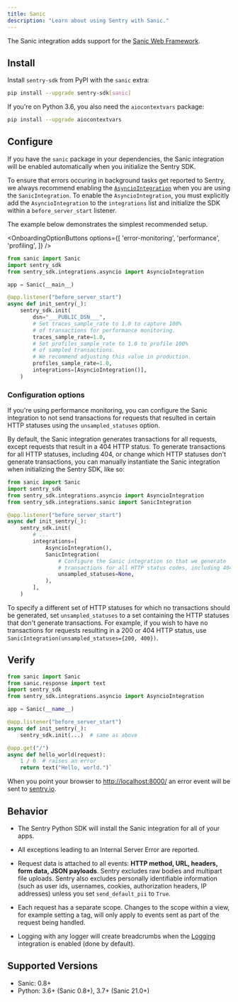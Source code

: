 ```yaml
---
title: Sanic
description: "Learn about using Sentry with Sanic."
---
```


The Sanic integration adds support for the [Sanic Web Framework](https://sanic.dev/).

## Install

Install `sentry-sdk` from PyPI with the `sanic` extra:

```bash
pip install --upgrade sentry-sdk[sanic]
```

If you're on Python 3.6, you also need the `aiocontextvars` package:

```bash
pip install --upgrade aiocontextvars
```

## Configure

If you have the `sanic` package in your dependencies, the Sanic integration will be enabled automatically when you initialize the Sentry SDK.

To ensure that errors occuring in background tasks get reported to Sentry, we always recommend enabling the [`AsyncioIntegration`](/platforms/python/integrations/asyncio/) when you are using the `SanicIntegration`. To enable the `AsyncioIntegration`, you must explicitly add the `AsyncioIntegration` to the `integrations` list and initialize the SDK within a `before_server_start` listener.

The example below demonstrates the simplest recommended setup.

<SignInNote />

<OnboardingOptionButtons
  options={[
    'error-monitoring',
    'performance',
    'profiling',
  ]}
/>

```python {"onboardingOptions": {"performance": "11-13", "profiling": "14-17"}}
from sanic import Sanic
import sentry_sdk
from sentry_sdk.integrations.asyncio import AsyncioIntegration

app = Sanic(__main__)

@app.listener("before_server_start")
async def init_sentry(_):
    sentry_sdk.init(
        dsn="___PUBLIC_DSN___",
        # Set traces_sample_rate to 1.0 to capture 100%
        # of transactions for performance monitoring.
        traces_sample_rate=1.0,
        # Set profiles_sample_rate to 1.0 to profile 100%
        # of sampled transactions.
        # We recommend adjusting this value in production.
        profiles_sample_rate=1.0,
        integrations=[AsyncioIntegration()],
    )
```

### Configuration options

If you're using performance monitoring, you can configure the Sanic integration to not send transactions for requests that resulted in certain HTTP statuses using the `unsampled_statuses` option.

By default, the Sanic integration generates transactions for all requests, except requests that result in a 404 HTTP status. To generate transactions for all HTTP statuses, including 404, or change which HTTP statuses don't generate transactions, you can manually instantiate the Sanic integration when initializing the Sentry SDK, like so:

```python
from sanic import Sanic
import sentry_sdk
from sentry_sdk.integrations.asyncio import AsyncioIntegration
from sentry_sdk.integrations.sanic import SanicIntegration

@app.listener("before_server_start")
async def init_sentry(_):
    sentry_sdk.init(
        # ...
        integrations=[
            AsyncioIntegration(),
            SanicIntegration(
                # Configure the Sanic integration so that we generate
                # transactions for all HTTP status codes, including 404
                unsampled_statuses=None,
            ),
        ],
    )
```

To specify a different set of HTTP statuses for which no transactions should be generated, set `unsampled_statuses` to a set containing the HTTP statuses that don't generate transactions. For example, if you wish to have no transactions for requests resulting in a 200 or 404 HTTP status, use `SanicIntegration(unsampled_statuses={200, 400})`.

## Verify

```python
from sanic import Sanic
from sanic.response import text
import sentry_sdk
from sentry_sdk.integrations.asyncio import AsyncioIntegration

app = Sanic(__name__)

@app.listener("before_server_start")
async def init_sentry(_):
    sentry_sdk.init(...)  # same as above

@app.get("/")
async def hello_world(request):
    1 / 0  # raises an error
    return text("Hello, world.")`
```

When you point your browser to [http://localhost:8000/](http://localhost:8000/) an error event will be sent to [sentry.io](https://sentry.io).

## Behavior

- The Sentry Python SDK will install the Sanic integration for all of your apps.

- All exceptions leading to an Internal Server Error are reported.

- Request data is attached to all events: **HTTP method, URL, headers, form data, JSON payloads**. Sentry excludes raw bodies and multipart file uploads. Sentry also excludes personally identifiable information (such as user ids, usernames, cookies, authorization headers, IP addresses) unless you set `send_default_pii` to `True`.

- Each request has a separate scope. Changes to the scope within a view, for example setting a tag, will only apply to events sent as part of the request being handled.

- Logging with any logger will create breadcrumbs when
  the [Logging](/platforms/python/integrations/logging/)
  integration is enabled (done by default).

## Supported Versions

- Sanic: 0.8+
- Python: 3.6+ (Sanic 0.8+), 3.7+ (Sanic 21.0+)
